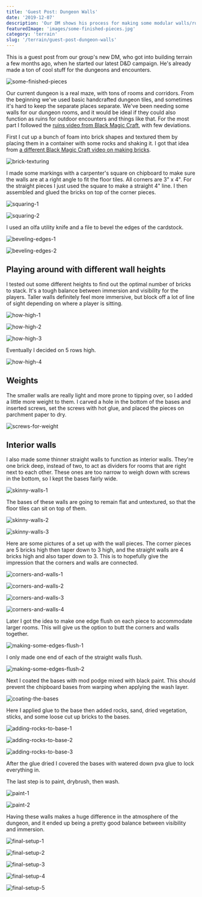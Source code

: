 ```yaml
---
title: 'Guest Post: Dungeon Walls'
date: '2019-12-07'
description: 'Our DM shows his process for making some modular walls/ruins'
featuredImage: 'images/some-finished-pieces.jpg'
category: 'terrain'
slug: '/terrain/guest-post-dungeon-walls'
---
```


<div class="banner-note">
  This is a guest post from our group's new DM, who got into building terrain a
  few months ago, when he started our latest D&D campaign. He's already made a
  ton of cool stuff for the dungeons and encounters.
</div>

![some-finished-pieces](images/some-finished-pieces.jpg)

Our current dungeon is a real maze, with tons of rooms and corridors. From the beginning we've used basic handcrafted dungeon tiles, and sometimes it's hard to keep the separate places separate. We've been needing some walls for our dungeon rooms, and it would be ideal if they could also function as ruins for outdoor encounters and things like that. For the most part I followed the <a href="https://www.youtube.com/watch?v=nNyTPC4QMm8" target="_blank" rel="noopener noreferrer">ruins video from Black Magic Craft</a>, with few deviations.

First I cut up a bunch of foam into brick shapes and textured them by placing them in a container with some rocks and shaking it. I got that idea from <a href="https://www.youtube.com/watch?v=TJPKVOMECvo" target="_blank" rel="noopener noreferrer">a different Black Magic Craft video on making bricks</a>.

![brick-texturing](images/brick-texturing.jpg)

I made some markings with a carpenter's square on chipboard to make sure the walls are at a right angle to fit the floor tiles. All corners are 3" x 4". For the straight pieces I just used the square to make a straight 4" line. I then assembled and glued the bricks on top of the corner pieces.

![squaring-1](images/squaring-1.jpg)

![squaring-2](images/squaring-2.jpg)

I used an olfa utility knife and a file to bevel the edges of the cardstock.

![beveling-edges-1](images/beveling-edges-1.jpg)

![beveling-edges-2](images/beveling-edges-2.jpg)

## Playing around with different wall heights

I tested out some different heights to find out the optimal number of bricks to stack. It's a tough balance between immersion and visibility for the players. Taller walls definitely feel more immersive, but block off a lot of line of sight depending on where a player is sitting.

![how-high-1](images/how-high-1.jpg)

![how-high-2](images/how-high-2.jpg)

![how-high-3](images/how-high-3.jpg)

Eventually I decided on 5 rows high.

![how-high-4](images/how-high-4.jpg)

## Weights

The smaller walls are really light and more prone to tipping over, so I added a little more weight to them. I carved a hole in the bottom of the bases and inserted screws, set the screws with hot glue, and placed the pieces on parchment paper to dry.

![screws-for-weight](images/screws-for-weight.jpg)

## Interior walls

I also made some thinner straight walls to function as interior walls. They're one brick deep, instead of two, to act as dividers for rooms that are right next to each other. These ones are too narrow to weigh down with screws in the bottom, so I kept the bases fairly wide.

![skinny-walls-1](images/skinny-walls-1.jpg)

The bases of these walls are going to remain flat and untextured, so that the floor tiles can sit on top of them.

![skinny-walls-2](images/skinny-walls-2.jpg)

![skinny-walls-3](images/skinny-walls-3.jpg)

Here are some pictures of a set up with the wall pieces. The corner pieces are 5 bricks high then taper down to 3 high, and the straight walls are 4 bricks high and also taper down to 3. This is to hopefully give the impression that the corners and walls are connected.

![corners-and-walls-1](images/corners-and-walls-1.jpg)

![corners-and-walls-2](images/corners-and-walls-2.jpg)

![corners-and-walls-3](images/corners-and-walls-3.jpg)

![corners-and-walls-4](images/corners-and-walls-4.jpg)

Later I got the idea to make one edge flush on each piece to accommodate larger rooms. This will give us the option to butt the corners and walls together.

![making-some-edges-flush-1](images/making-some-edges-flush-1.jpg)

I only made one end of each of the straight walls flush.

![making-some-edges-flush-2](images/making-some-edges-flush-2.jpg)

Next I coated the bases with mod podge mixed with black paint. This should prevent the chipboard bases from warping when applying the wash layer.

![coating-the-bases](images/coating-the-bases.jpg)

Here I applied glue to the base then added rocks, sand, dried vegetation, sticks, and some loose cut up bricks to the bases.

![adding-rocks-to-base-1](images/adding-rocks-to-base-1.jpg)

![adding-rocks-to-base-2](images/adding-rocks-to-base-2.jpg)

![adding-rocks-to-base-3](images/adding-rocks-to-base-3.jpg)

After the glue dried I covered the bases with watered down pva glue to lock everything in.

The last step is to paint, drybrush, then wash.

![paint-1](images/paint-1.jpg)

![paint-2](images/paint-2.jpg)

Having these walls makes a huge difference in the atmosphere of the dungeon, and it ended up being a pretty good balance between visibility and immersion.

![final-setup-1](images/final-setup-1.jpg)

![final-setup-2](images/final-setup-2.jpg)

![final-setup-3](images/final-setup-3.jpg)

![final-setup-4](images/final-setup-4.jpg)

![final-setup-5](images/final-setup-5.jpg)
